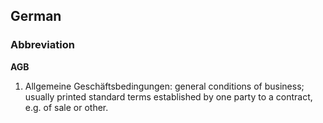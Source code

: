 ==German==
===Abbreviation===
'''AGB'''
 
# Allgemeine Geschäftsbedingungen: general conditions of business; usually printed standard terms established by one party to a contract, e.g. of sale or other.